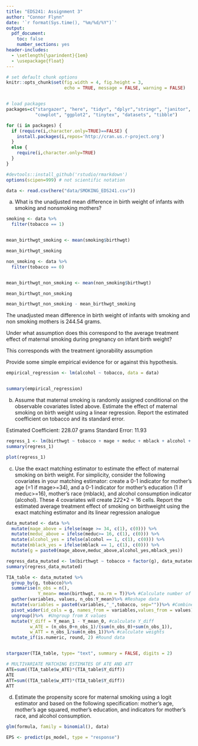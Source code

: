 ```yaml
---
title: "EDS241: Assignment 3"
author: "Connor Flynn"
date: '`r format(Sys.time(), "%m/%d/%Y")`'
output: 
  pdf_document:
    toc: false
    number_sections: yes
header-includes:
  - \setlength{\parindent}{1em}
  - \usepackage{float}
--- 
```

  
``` r

# set default chunk options
knitr::opts_chunk$set(fig.width = 4, fig.height = 3, 
                      echo = TRUE, message = FALSE, warning = FALSE)


# load packages
packages=c("stargazer", "here", "tidyr", "dplyr","stringr", "janitor", 
           "cowplot", "ggplot2", "tinytex", "datasets", "tibble")

for (i in packages) {
  if (require(i,character.only=TRUE)==FALSE) {
    install.packages(i,repos='http://cran.us.r-project.org')
  }
  else {
    require(i,character.only=TRUE)
  }
}

#devtools::install_github('rstudio/rmarkdown')
options(scipen=999) # not scientific notation


```


```r
data <- read.csv(here("data/SMOKING_EDS241.csv"))
```



a) What is the unadjusted mean difference in birth weight of infants with smoking and nonsmoking mothers?


```r
smoking <- data %>% 
  filter(tobacco == 1)


mean_birthwgt_smoking <- mean(smoking$birthwgt)

mean_birthwgt_smoking
```


```r
non_smoking <- data %>% 
  filter(tobacco == 0)


mean_birthwgt_non_smoking <- mean(non_smoking$birthwgt)

mean_birthwgt_non_smoking
```

```r
mean_birthwgt_non_smoking - mean_birthwgt_smoking
```

The unadjusted mean difference in birth weight of infants with smoking and non smoking mothers is 244.54 grams.


Under what assumption does this correspond to the average treatment effect of maternal smoking during pregnancy on infant birth weight? 

This corresponds with the treatment ignorability assumption


Provide some simple empirical evidence for or against this hypothesis.

```r
empirical_regression <- lm(alcohol ~ tobacco, data = data)


summary(empirical_regression)
```




b) Assume that maternal smoking is randomly assigned conditional on the observable
covariates listed above. Estimate the effect of maternal smoking on birth weight using a linear
regression. Report the estimated coefficient on tobacco and its standard error.


Estimated Coefficient: 228.07 grams
Standard Error: 11.93

```r
regress_1 <- lm(birthwgt ~ tobacco + mage + meduc + mblack + alcohol + first + diabete + anemia, data = data)
summary(regress_1)
```

```r
plot(regress_1)
```



c) Use the exact matching estimator to estimate the effect of maternal smoking on birth weight.
For simplicity, consider the following covariates in your matching estimator: create a 0-1
indicator for mother's age (=1 if mage>=34), and a 0-1 indicator for mother's education (1 if
meduc>=16), mother's race (mblack), and alcohol consumption indicator (alcohol). These 4
covariates will create 2*2*2*2 = 16 cells. Report the estimated average treatment effect of
smoking on birthweight using the exact matching estimator and its linear regression analogue 



```r
data_mutated <- data %>%
  mutate(mage_above = ifelse(mage >= 34, c(1), c(0))) %>% 
  mutate(meduc_above = ifelse(meduc>= 16, c(1), c(0))) %>% 
  mutate(alcohol_yes = ifelse(alcohol == 1, c(1), c(0))) %>% 
  mutate(mblack_yes = ifelse(mblack == 1, c(1), c(0))) %>% 
  mutate(g = paste0(mage_above,meduc_above,alcohol_yes,mblack_yes))

regress_data_mutated <- lm(birthwgt ~ tobacco + factor(g), data_mutated)
summary(regress_data_mutated)

```

```r
TIA_table <- data_mutated %>%
  group_by(g, tobacco)%>% 
  summarise(n_obs = n(),
            Y_mean= mean(birthwgt, na.rm = T))%>% #Calculate number of observations and Y mean by X by treatment cells
  gather(variables, values, n_obs:Y_mean)%>% #Reshape data
  mutate(variables = paste0(variables,"_",tobacco, sep=""))%>% #Combine the treatment and variables for reshaping
  pivot_wider(id_cols = g, names_from = variables,values_from = values)%>% #Reshape data by treatment and X cell
  ungroup()%>%  #Ungroup from X values
  mutate(Y_diff = Y_mean_1 - Y_mean_0, #calculate Y_diff
         w_ATE = (n_obs_0+n_obs_1)/(sum(n_obs_0)+sum(n_obs_1)),
         w_ATT = n_obs_1/sum(n_obs_1))%>% #calculate weights
  mutate_if(is.numeric, round, 2) #Round data


stargazer(TIA_table, type= "text", summary = FALSE, digits = 2)

# MULTIVARIATE MATCHING ESTIMATES OF ATE AND ATT
ATE=sum((TIA_table$w_ATE)*(TIA_table$Y_diff))
ATE
ATT=sum((TIA_table$w_ATT)*(TIA_table$Y_diff))
ATT
```




d) Estimate the propensity score for maternal smoking using a logit estimator and based on the
following specification: mother’s age, mother’s age squared, mother’s education, and indicators
for mother’s race, and alcohol consumption. 

```r
glm(formula, family = binomial(), data)
```


```r
EPS <- predict(ps_model, type = "response")
```

